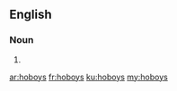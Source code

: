 ==English==

===Noun===
{{head|en}}

# {{plural of|hoboy}}

[[ar:hoboys]]
[[fr:hoboys]]
[[ku:hoboys]]
[[my:hoboys]]